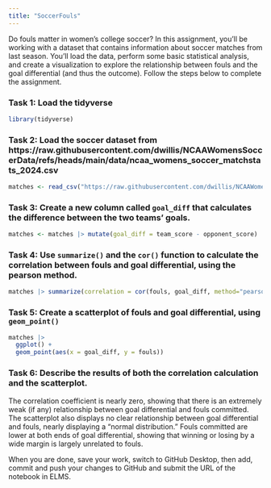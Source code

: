 ```yaml
---
title: "SoccerFouls"
---
```


Do fouls matter in women's college soccer? In this assignment, you'll be working with a dataset that contains information about soccer matches from last season. You'll load the data, perform some basic statistical analysis, and create a visualization to explore the relationship between fouls and the goal differential (and thus the outcome). Follow the steps below to complete the assignment.

### Task 1: Load the tidyverse

```r
library(tidyverse)
```


### Task 2: Load the soccer dataset from https://raw.githubusercontent.com/dwillis/NCAAWomensSoccerData/refs/heads/main/data/ncaa_womens_soccer_matchstats_2024.csv

```r
matches <- read_csv("https://raw.githubusercontent.com/dwillis/NCAAWomensSoccerData/refs/heads/main/data/ncaa_womens_soccer_matchstats_2024.csv")
```


### Task 3: Create a new column called `goal_diff` that calculates the difference between the two teams' goals.

```r
matches <- matches |> mutate(goal_diff = team_score - opponent_score)
```


### Task 4: Use `summarize()` and the `cor()` function to calculate the correlation between fouls and goal differential, using the pearson method.

```r
matches |> summarize(correlation = cor(fouls, goal_diff, method="pearson"))
```


### Task 5: Create a scatterplot of fouls and goal differential, using `geom_point()`

```r
matches |> 
  ggplot() +
  geom_point(aes(x = goal_diff, y = fouls))
```


### Task 6: Describe the results of both the correlation calculation and the scatterplot.

The correlation coefficient is nearly zero, showing that there is an extremely weak (if any) relationship between goal differential and fouls committed. The scatterplot also displays no clear relationship between goal differential and fouls, nearly displaying a "normal distribution." Fouls committed are lower at both ends of goal differential, showing that winning or losing by a wide margin is largely unrelated to fouls.

When you are done, save your work, switch to GitHub Desktop, then add, commit and push your changes to GitHub and submit the URL of the notebook in ELMS.
